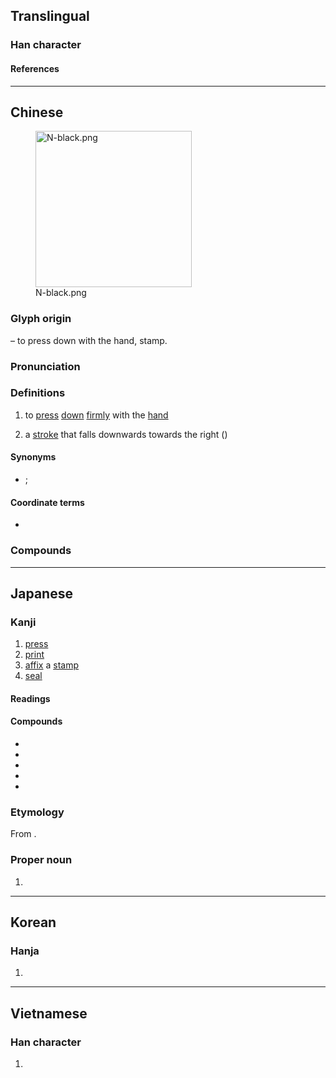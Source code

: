 {{character info}}
==Translingual==

===Han character===
{{Han char|rn=64|rad=手|as=08|sn=11|four=54091|canj=QKMF|ids=⿰扌奈}}

====References====
{{Han ref|kx=0435.290|dkj=12221|dj=0785.110|hdz=31893.020|uh=637A}}

----

==Chinese==
{{zh-forms}}
[[File:N-black.png|thumb|right|250px]]

===Glyph origin===
{{Han etym}}
{{Han compound|手|alt1=扌|t1=hand|奈}} – to press down with the hand, stamp.

===Pronunciation===
{{zh-pron
|m=nà
|m-s=
|c=naat6
|c-t=
|g=
|h=pfs=
|j=
|mb=
|md=
|mn=ml:la̍t
|mn-t=
|w=
|x=
|mc=y
|oc=y
|cat=v,n
}}

===Definitions===
{{zh-hanzi}}

# to [[press]] [[down]] [[firmly]] with the [[hand]]
# {{lb|zh|Chinese calligraphy}} a [[stroke]] that falls downwards towards the right ({{m|mul|㇏}})

====Synonyms====
{{zh-dial|按}}
* {{sense|stroke}} {{zh-l|磔}}; {{q|Min Nan}} {{zh-l|裁刀}}

====Coordinate terms====
* {{list:basic character strokes/zh}}

===Compounds===
{{zh-der|捺下|捺擱|捺定性子|捺倒|捺印|按捺|按捺不住}}

----

==Japanese==

===Kanji===
{{ja-kanji|grade=|rs=手08}}

# [[press]]
# [[print]]
# [[affix]] a [[stamp]]
# [[seal]]

====Readings====
{{ja-readings
|goon=なち, なつ
|kanon=だつ
|kun=お-す, さ-す, つ-く
|nanori=な
}}

====Compounds====
{{der-top|Compounds}}
* {{ja-r|捺印|なついん}}
* {{ja-r|捺染|なっせん}}
* {{ja-r|捺%落|な%らく}}
* {{ja-r|捺筆|だっぴつ}}
* {{ja-r|押捺|おうなつ}}
{{der-bottom}}

===Etymology===
{{ja-kanjitab|なつ|yomi=o}}

From {{der|ja|ltc|sort=なつ|-}} {{ltc-l|捺}}.

===Proper noun===
{{ja-pos|proper|なつ}}

# {{given name|ja|female|sort=なつ}}

----

==Korean==

===Hanja===
{{ko-hanja|날}}

# {{rfdef|ko|sort=手08}}

----

==Vietnamese==

===Han character===
{{vi-readings|rs=手08|reading=nài}}

# {{rfdef|vi|sort=手08}}